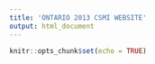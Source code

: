 ```yaml
---
title: 'ONTARIO 2013 CSMI WEBSITE'
output: html_document
---
```


```r
knitr::opts_chunk$set(echo = TRUE)
```
